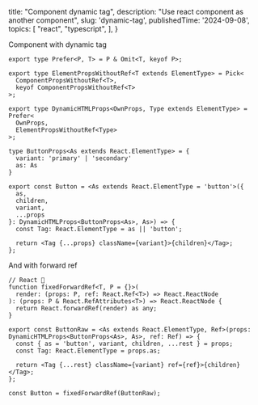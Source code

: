   title: "Component dynamic tag",
  description: "Use react component as another component",
  slug: 'dynamic-tag',
  publishedTime: '2024-09-08',
  topics: [
    "react",
    "typescript",
  ],
}

Component with dynamic tag

```tsx
export type Prefer<P, T> = P & Omit<T, keyof P>;

export type ElementPropsWithoutRef<T extends ElementType> = Pick<
  ComponentPropsWithoutRef<T>,
  keyof ComponentPropsWithoutRef<T>
>;

export type DynamicHTMLProps<OwnProps, Type extends ElementType> = Prefer<
  OwnProps,
  ElementPropsWithoutRef<Type>
>;

type ButtonProps<As extends React.ElementType> = {
  variant: 'primary' | 'secondary'
  as: As
}

export const Button = <As extends React.ElementType = 'button'>({
  as,
  children, 
  variant,
  ...props 
}: DynamicHTMLProps<ButtonProps<As>, As>) => {
  const Tag: React.ElementType = as || 'button';

  return <Tag {...props} className={variant}>{children}</Tag>;
};
```

And with forward ref

```tsx
// React 🥰
function fixedForwardRef<T, P = {}>(
  render: (props: P, ref: React.Ref<T>) => React.ReactNode
): (props: P & React.RefAttributes<T>) => React.ReactNode {
  return React.forwardRef(render) as any;
}

export const ButtonRaw = <As extends React.ElementType, Ref>(props: DynamicHTMLProps<ButtonProps<As>, As>, ref: Ref) => {
  const { as = 'button', variant, children, ...rest } = props;
  const Tag: React.ElementType = props.as;

  return <Tag {...rest} className={variant} ref={ref}>{children}</Tag>;
};

const Button = fixedForwardRef(ButtonRaw);

```

